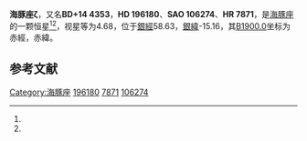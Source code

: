 {{Starbox begin
| name = 海豚座ζ
}}
{{Starbox observe
| epoch = [[J2000.0|J2000.0]]
| constell = [[海豚座|海豚座]]<ref name=SIMBAD>{{cite web
 | url=http://simbad.u-strasbg.fr/simbad/sim-id?Ident=HR+7871
 | title=Pulsating variable Star
 | publisher=Centre de Données astronomiques de Strasbourg
 | work=SIMBAD
 | accessdate=2012-07-13
 | archive-date=2019-08-24
 | archive-url=https://web.archive.org/web/20190824092831/http://simbad.u-strasbg.fr/simbad/sim-id?Ident=HR+7871
 | dead-url=no
 }}</ref><ref name=DATA>{{cite web
 | url=http://vizier.u-strasbg.fr/viz-bin/VizieR-5?-out.add=.&-source=5050&-corr=PK=HR&-out.max=9999&HR=7871
 | title=VizieR Detailed Page
 | accessdate=2012-07-13
 | archive-date=2016-03-05
 | archive-url=https://web.archive.org/web/20160305045035/http://vizier.u-strasbg.fr/viz-bin/VizieR-5?-out.add=.&-source=5050&-corr=PK=HR&-out.max=9999&HR=7871
 | dead-url=no
 }}</ref>
| 星官 = 
| ra = {{RA|20|35|18.5}}<ref name=SIMBAD /><ref name=DATA />
| dec = {{DEC|+14|40|27}}<ref name=SIMBAD /><ref name=DATA />
| appmag_v = 4.68<ref name=SIMBAD /><ref name=DATA />
}}
{{Starbox character
| class = A3V<ref name=SIMBAD /><ref name=DATA />
| b-v = 0.11<ref name=SIMBAD /><ref name=DATA />
| u-b = 0.11<ref name=SIMBAD /><ref name=DATA />
| r-i = 0.05<ref name=SIMBAD /><ref name=DATA />
| variable = 
}}
{{Starbox astrometry
| radial_v = 0.11
| prop_mo_ra = -25
| parallax = 0.015
| p_error = 
}}
{{Starbox catalog
| names =BD+14 4353，[[SAO星表|SAO]] 106274，[[HD星表|HD]] 196180，[[HR星表|HR]] 7871}}
{{Starbox reference |Simbad=HR+7871}}
{{Starbox end}}

'''海豚座ζ'''，又名'''BD+14 4353'''，'''HD 196180'''、'''SAO 106274'''、'''HR 7871'''，是[[海豚座|海豚座]]的一颗恒星<ref name=SIMBAD /><ref name=DATA />，视星等为4.68，位于[[銀道座標系|銀經]]58.63，[[銀道座標系|銀緯]]-15.16，其[[B1900.0|B1900.0]]坐标为赤經{{RA|20|30|37.9}}，赤緯{{DEC|+14|-15.16|45}}。

== 参考文献 ==
{{reflist}}

{{star-stub}}

{{海豚座恒星}}
{{星官|瓠瓜|5|8}}
[[Category:海豚座|Category:海豚座]]
[[Category:HD和HDE天體|196180]]
[[Category:HR天體|7871]]
[[Category:SAO天體|106274]]